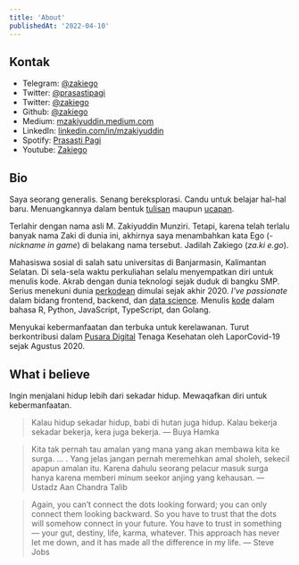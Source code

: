 ```yaml
---
title: 'About'
publishedAt: '2022-04-10'
---
```


## Kontak

- Telegram: [@zakiego](https://t.me/zakiego)
- Twitter: [@prasastipagi](https://twitter.com/prasastipagi)
- Twitter: [@zakiego](https://twitter.com/zakiego)
- Github: [@zakiego](https://github.com/zakiego)
- Medium: [mzakiyuddin.medium.com](https://mzakiyuddin.medium.com/)
- LinkedIn: [linkedin.com/in/mzakiyuddin](https://www.linkedin.com/in/mzakiyuddin)
- Spotify: [Prasasti Pagi](https://twitter.com/zakiego)
- Youtube: [Zakiego](https://twitter.com/zakiego)

## Bio

Saya seorang generalis. Senang bereksplorasi. Candu untuk belajar hal-hal baru. Menuangkannya dalam bentuk [tulisan](http://blog.zakiego.my.id/) maupun [ucapan](https://open.spotify.com/show/4H3wqTA5e4YGCbcBF4RX7i).

Terlahir dengan nama asli M. Zakiyuddin Munziri. Tetapi, karena telah terlalu banyak nama Zaki di dunia ini, akhirnya saya menambahkan kata Ego (-_nickname in game_) di belakang nama tersebut. Jadilah Zakiego (_za.ki e.go_).

Mahasiswa sosial di salah satu universitas di Banjarmasin, Kalimantan Selatan. Di sela-sela waktu perkuliahan selalu menyempatkan diri untuk menulis kode. Akrab dengan dunia teknologi sejak duduk di bangku SMP. Serius menekuni dunia [perkodean](https://blog.zakiego.my.id/post/2021) dimulai sejak akhir 2020. _I've passionate_ dalam bidang frontend, backend, dan [data science](https://www.linkedin.com/in/mzakiyuddin/details/certifications/). Menulis [kode](/project) dalam bahasa R, Python, JavaScript, TypeScript, dan Golang.

Menyukai kebermanfaatan dan terbuka untuk kerelawanan. Turut berkontribusi dalam [Pusara Digital](https://nakes.laporcovid19.org/) Tenaga Kesehatan oleh LaporCovid-19 sejak Agustus 2020.

## What i believe

Ingin menjalani hidup lebih dari sekadar hidup. Mewaqafkan diri untuk kebermanfaatan.

> Kalau hidup sekadar hidup, babi di hutan juga hidup. Kalau bekerja sekadar bekerja, kera juga bekerja. — Buya Hamka

> Kita tak pernah tau amalan yang mana yang akan membawa kita ke surga. … . Yang jelas jangan pernah meremehkan amal sholeh, sekecil apapun amalan itu. Karena dahulu seorang pelacur masuk surga hanya karena memberi minum seekor anjing yang kehausan. — Ustadz Aan Chandra Talib

> Again, you can’t connect the dots looking forward; you can only connect them looking backward. So you have to trust that the dots will somehow connect in your future. You have to trust in something — your gut, destiny, life, karma, whatever. This approach has never let me down, and it has made all the difference in my life. — Steve Jobs
